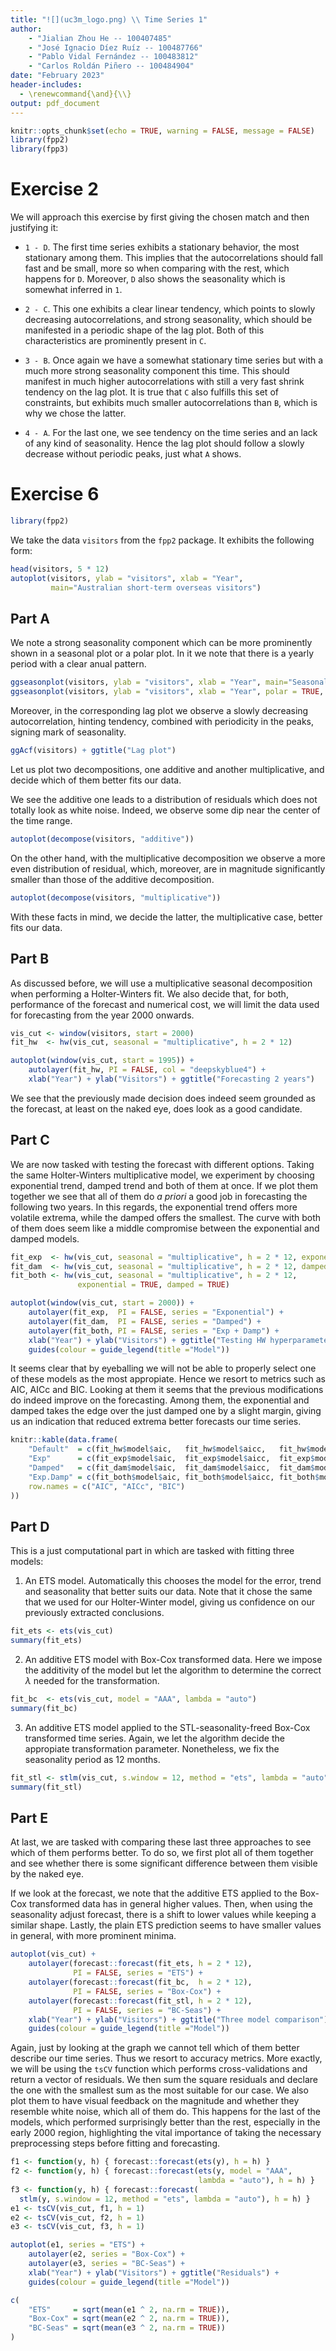 ```yaml
---
title: "![](uc3m_logo.png) \\ Time Series 1"
author: 
    - "Jialian Zhou He -- 100407485"
    - "José Ignacio Díez Ruíz -- 100487766"
    - "Pablo Vidal Fernández -- 100483812"
    - "Carlos Roldán Piñero -- 100484904"
date: "February 2023"
header-includes:
  - \renewcommand{\and}{\\}
output: pdf_document
---
```


```r
knitr::opts_chunk$set(echo = TRUE, warning = FALSE, message = FALSE)
library(fpp2)
library(fpp3)
```

# Exercise 2

We will approach this exercise by first giving the chosen match and then
justifying it:

- `1 - D`. The first time series exhibits a stationary behavior, the most
stationary among them.
This implies that the autocorrelations should fall fast and be small,
more so when comparing with the rest, which happens for `D`.
Moreover, `D` also shows the seasonality which is somewhat inferred in `1`.

- `2 - C`. This one exhibits a clear linear tendency, which points to slowly
decreasing autocorrelations, and strong seasonality, which should be manifested
in a periodic shape of the lag plot.
Both of this characteristics are prominently present in `C`.

- `3 - B`. Once again we have a somewhat stationary time series but with a much
more strong seasonality component this time.
This should manifest in much higher autocorrelations with still a very fast
shrink tendency on the lag plot.
It is true that `C` also fulfills this set of constraints, but exhibits
much smaller autocorrelations than `B`, which is why we chose the latter.

- `4 - A`. For the last one, we see tendency on the time series and an
lack of any kind of seasonality.
Hence the lag plot should follow a slowly decrease without periodic
peaks, just what `A` shows.

# Exercise 6

```r
library(fpp2)
```

We take the data `visitors` from the `fpp2` package.
It exhibits the following form:

```r
head(visitors, 5 * 12)
autoplot(visitors, ylab = "visitors", xlab = "Year",
         main="Australian short-term overseas visitors")
```

## Part A

We note a strong seasonality component which can be more prominently
shown in a seasonal plot or a polar plot.
In it we note that there is a yearly period with a clear anual pattern.

```r
ggseasonplot(visitors, ylab = "visitors", xlab = "Year", main="Seasonal plot")
ggseasonplot(visitors, ylab = "visitors", xlab = "Year", polar = TRUE, main="Polar plot")
```

Moreover, in the corresponding lag plot we observe a slowly decreasing
autocorrelation, hinting tendency, combined with periodicity in the peaks,
signing mark of seasonality.

```r
ggAcf(visitors) + ggtitle("Lag plot")
```

Let us plot two decompositions, one additive and another multiplicative, and
decide which of them better fits our data.

We see the additive one leads to a distribution of residuals which
does not totally look as white noise.
Indeed, we observe some dip near the center of the time range.

```r
autoplot(decompose(visitors, "additive"))
```

On the other hand, with the multiplicative decomposition we observe a more
even distribution of residual, which, moreover, are in magnitude significantly
smaller than those of the additive decomposition.

```r
autoplot(decompose(visitors, "multiplicative"))
```

With these facts in mind, we decide the latter, the multiplicative case,
better fits our data.

## Part B

As discussed before, we will use a multiplicative seasonal decomposition
when performing a Holter-Winters fit.
We also decide that, for both, performance of the forecast and numerical
cost, we will limit the data used for forecasting from the year 2000
onwards.

```r
vis_cut <- window(visitors, start = 2000)
fit_hw  <- hw(vis_cut, seasonal = "multiplicative", h = 2 * 12)

autoplot(window(vis_cut, start = 1995)) +
    autolayer(fit_hw, PI = FALSE, col = "deepskyblue4") +
    xlab("Year") + ylab("Visitors") + ggtitle("Forecasting 2 years")
```

We see that the previously made decision does indeed seem grounded as
the forecast, at least on the naked eye, does look as a good candidate.

## Part C

We are now tasked with testing the forecast with different options.
Taking the same Holter-Winters multiplicative model, we experiment
by choosing exponential trend, damped trend and both of them at once.
If we plot them together we see that all of them do *a priori* a good
job in forecasting the following two years.
In this regards, the exponential trend offers more volatile extrema,
while the damped offers the smallest.
The curve with both of them does seem like a middle compromise between
the exponential and damped models.

```r
fit_exp  <- hw(vis_cut, seasonal = "multiplicative", h = 2 * 12, exponential = TRUE)
fit_dam  <- hw(vis_cut, seasonal = "multiplicative", h = 2 * 12, damped = TRUE)
fit_both <- hw(vis_cut, seasonal = "multiplicative", h = 2 * 12,
               exponential = TRUE, damped = TRUE)

autoplot(window(vis_cut, start = 2000)) +
    autolayer(fit_exp,  PI = FALSE, series = "Exponential") +
    autolayer(fit_dam,  PI = FALSE, series = "Damped") +
    autolayer(fit_both, PI = FALSE, series = "Exp + Damp") +
    xlab("Year") + ylab("Visitors") + ggtitle("Testing HW hyperparameters") +
    guides(colour = guide_legend(title ="Model"))
```

It seems clear that by eyeballing we will not be able to properly
select one of these models as the most appropiate.
Hence we resort to metrics such as AIC, AICc and BIC.
Looking at them it seems that the previous modifications
do indeed improve on the forecasting.
Among them, the exponential and damped takes the edge over the 
just damped one by a slight margin, giving us an indication that
reduced extrema better forecasts our time series.

```r
knitr::kable(data.frame(
    "Default"  = c(fit_hw$model$aic,   fit_hw$model$aicc,   fit_hw$model$bic),
    "Exp"      = c(fit_exp$model$aic,  fit_exp$model$aicc,  fit_exp$model$bic),
    "Damped"   = c(fit_dam$model$aic,  fit_dam$model$aicc,  fit_dam$model$bic),
    "Exp.Damp" = c(fit_both$model$aic, fit_both$model$aicc, fit_both$model$bic),
    row.names = c("AIC", "AICc", "BIC")
))
```

## Part D

This is a just computational part in which are tasked with fitting
three models:

1. An ETS model.
Automatically this chooses the model for the error, trend and seasonality
that better suits our data.
Note that it chose the same that we used for our Holter-Winter model,
giving us confidence on our previously extracted conclusions.

```r
fit_ets <- ets(vis_cut)
summary(fit_ets)
```

2. An additive ETS model with Box-Cox transformed data.
Here we impose the additivity of the model but let the algorithm to
determine the correct $\lambda$ needed for the transformation.

```r
fit_bc  <- ets(vis_cut, model = "AAA", lambda = "auto")
summary(fit_bc)
```

3. An additive ETS model applied to the STL-seasonality-freed
Box-Cox transformed time series.
Again, we let the algorithm decide the appropiate transformation
parameter.
Nonetheless, we fix the seasonality period as 12 months.

```r
fit_stl <- stlm(vis_cut, s.window = 12, method = "ets", lambda = "auto")
summary(fit_stl)
```

## Part E

At last, we are tasked with comparing these last three approaches
to see which of them performs better.
To do so, we first plot all of them together and see whether there
is some significant difference between them visible by the naked eye.

If we look at the forecast, we note that the additive ETS applied
to the Box-Cox transformed data has in general higher values.
Then, when using the seasonality adjust forecast, there is a shift
to lower values while keeping a similar shape.
Lastly, the plain ETS prediction seems to have smaller values in general,
with more prominent minima.

```r
autoplot(vis_cut) +
    autolayer(forecast::forecast(fit_ets, h = 2 * 12),
              PI = FALSE, series = "ETS") +
    autolayer(forecast::forecast(fit_bc,  h = 2 * 12),
              PI = FALSE, series = "Box-Cox") +
    autolayer(forecast::forecast(fit_stl, h = 2 * 12),
              PI = FALSE, series = "BC-Seas") + 
    xlab("Year") + ylab("Visitors") + ggtitle("Three model comparison") +
    guides(colour = guide_legend(title ="Model"))
```

Again, just by looking at the graph we cannot tell which of them better
describe our time series.
Thus we resort to accuracy metrics.
More exactly, we will be using the `tsCV` function which performs
cross-validations and return a vector of residuals.
We then sum the square residuals and declare the one with the
smallest sum as the most suitable for our case.
We also plot them to have visual feedback on the magnitude and whether
they resemble white noise, which all of them do.
This happens for the last of the models, which performed
surprisingly better than the rest, especially in the early 2000 region,
highlighting the vital importance of taking the necessary preprocessing
steps before fitting and forecasting.

```r
f1 <- function(y, h) { forecast::forecast(ets(y), h = h) }
f2 <- function(y, h) { forecast::forecast(ets(y, model = "AAA",
                                          lambda = "auto"), h = h) }
f3 <- function(y, h) { forecast::forecast(
  stlm(y, s.window = 12, method = "ets", lambda = "auto"), h = h) }
e1 <- tsCV(vis_cut, f1, h = 1)
e2 <- tsCV(vis_cut, f2, h = 1)
e3 <- tsCV(vis_cut, f3, h = 1)

autoplot(e1, series = "ETS") +
    autolayer(e2, series = "Box-Cox") +
    autolayer(e3, series = "BC-Seas") +
    xlab("Year") + ylab("Visitors") + ggtitle("Residuals") +
    guides(colour = guide_legend(title ="Model"))

c(
    "ETS"     = sqrt(mean(e1 ^ 2, na.rm = TRUE)),
    "Box-Cox" = sqrt(mean(e2 ^ 2, na.rm = TRUE)),
    "BC-Seas" = sqrt(mean(e3 ^ 2, na.rm = TRUE))
)
```